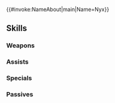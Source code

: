 {{#invoke:NameAbout|main|Name=Nyx}}{{HeroPage Tabs}}
{{Hero Infobox
|Name=Nyx
|Title=Rulebreaker Mage
|WeaponType=Red Tome
|MoveType=Infantry
|Origin=Fire Emblem Fates
|Gender=Female
|actorEN=Amber Hood
|actorJP=木村珠莉
|artist=恒星ホリグチ
|randomStartTime=2021-08-19T07:00:00Z
|additionDate=July 19, 2021
|releaseDate=July 19, 2021
|poolDate=August 5, 2021
|poolRarities=5
|cv1=11
|cv2=4900100
|TagID=ニュクス
|InternalID=685
|Properties=specRate_202402
|description=A mage who once grew so overwhelmed by her own power, she cast a forbidden spell, inflicting unspeakable loss. Appears in Fire Emblem Fates.
}}
{{Stats Page
|Lv1HP=17|Lv1ATK=12|Lv1SPD=10|Lv1DEF=4|Lv1RES=6
|GRHP=45|GRATK=70|GRSPD=70|GRDEF=35|GRRES=50
}}
==Skills==
===Weapons===
{{Weapons Table
|weapon1=Flux
|weapon1Default=1
|weapon1Unlock=1
|weapon2=Ruin
|weapon2Default=2
|weapon2Unlock=2
|weapon3=Fenrir
|weapon3Default=4
|weapon3Unlock=3
|weapon4=Ginnungagap (weapon)
|weapon4Default=5
|weapon4Unlock=5
}}
===Assists===
{{Assists Table}}
===Specials===
{{Specials Table
|special1=New Moon
|special1Default=4
|special1Unlock=3
|special2=Luna
|special2Unlock=4
}}
===Passives===
{{Passives Table
|passiveA1=Spd/Res Solo 1
|passiveA2=Spd/Res Solo 2
|passiveA3=Spd/Res Solo 3
|passiveA4=Spd/Res Solo 4
|passiveA1Unlock=2
|passiveA2Unlock=3
|passiveA3Unlock=4
|passiveA4Unlock=5
|passiveB1=Null Follow-Up 1
|passiveB2=Null Follow-Up 2
|passiveB3=Null Follow-Up 3
|passiveB1Unlock=1
|passiveB2Unlock=2
|passiveB3Unlock=4
}}
{{Heroes Navbox}}